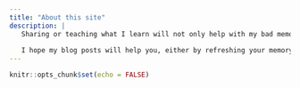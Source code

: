 ```yaml
---
title: "About this site"
description: |
   Sharing or teaching what I learn will not only help with my bad memory but also help you.
   
   I hope my blog posts will help you, either by refreshing your memory or making you discover something new.
---
```


```r
knitr::opts_chunk$set(echo = FALSE)
```

